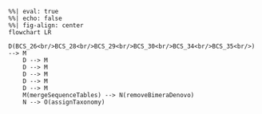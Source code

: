 ```mermaid
%%| eval: true
%%| echo: false
%%| fig-align: center
flowchart LR
    D(BCS_26<br/>BCS_28<br/>BCS_29<br/>BCS_30<br/>BCS_34<br/>BCS_35<br/>) --> M
    D --> M
    D --> M
    D --> M
    D --> M
    D --> M
    M(mergeSequenceTables) --> N(removeBimeraDenovo)
    N --> O(assignTaxonomy)
```
